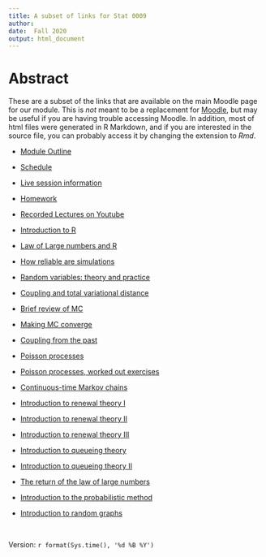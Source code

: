 ```yaml
---
title: A subset of links for Stat 0009
author: 
date:  Fall 2020
output: html_document
---
```


# Abstract

These are a subset of the links that are available on the main Moodle page for our module.   This is *not* meant to be a replacement for [Moodle](https://moodle.ucl.ac.uk/), but may be useful if you are having trouble accessing Moodle.   In addition, most of html files were generated in R Markdown, and if you are interested in the source file, you can probably access it by changing the extension to *Rmd*.


* [Module Outline](https://tsoo-math.github.io/ucl/link0009.html)

* [Schedule](https://tsoo-math.github.io/ucl/0009diary.html)

* [Live session information](https://tsoo-math.github.io/ucl/live.html)

* [Homework](https://tsoo-math.github.io/ucl/homework.html)

* [Recorded Lectures on Youtube](https://tsoo-math.github.io/ucl/videosyoutube0009.html)

* [Introduction to R](https://tsoo-math.github.io/ucl/intro-R.html)

* [Law of Large numbers and R](https://tsoo-math.github.io/ucl/prob-viaR.html)


* [How reliable are simulations](https://tsoo-math.github.io/ucl/random2d.html)

*  [Random variables: theory and practice](https://tsoo-math.github.io/ucl/randomTP-slides.html)

* [Coupling and total variational distance](https://tsoo-math.github.io/ucl/TV.html)




*  [Brief review of MC](https://tsoo-math.github.io/ucl/reviewMC.html)


*  [Making MC converge](https://tsoo-math.github.io/ucl/markov-c.html)


*  [Coupling from the past](https://tsoo-math.github.io/ucl/coupling-from-past.html)


*  [Poisson processes](https://tsoo-math.github.io/ucl/poisson.html)


*  [Poisson processes, worked out exercises](https://tsoo-math.github.io/ucl/poisson-ex.worked.html)


*  [Continuous-time Markov chains](https://tsoo-math.github.io/ucl/continuous-timeMC.html)



*  [Introduction to renewal theory I](https://tsoo-math.github.io/ucl/intro-renewal.html)

*  [Introduction to renewal theory II](https://tsoo-math.github.io/ucl/intro-renewaltwo.html)

*  [Introduction to renewal theory III](https://tsoo-math.github.io/ucl/intro-renewalthree.html)



*  [Introduction to queueing theory](https://tsoo-math.github.io/ucl/intro-queues.html)

*  [Introduction to queueing theory II](https://tsoo-math.github.io/ucl/intro-queuestwo.html)

*   [The return of the law of large numbers](https://tsoo-math.github.io/ucl/borel.html)


*   [Introduction to the probabilistic method](https://tsoo-math.github.io/ucl/randomone.html)

*   [Introduction to random graphs](https://tsoo-math.github.io/ucl/randomtwo.html)


<br>

Version: `r format(Sys.time(), '%d %B %Y')`


<br>
<br>
<br>
